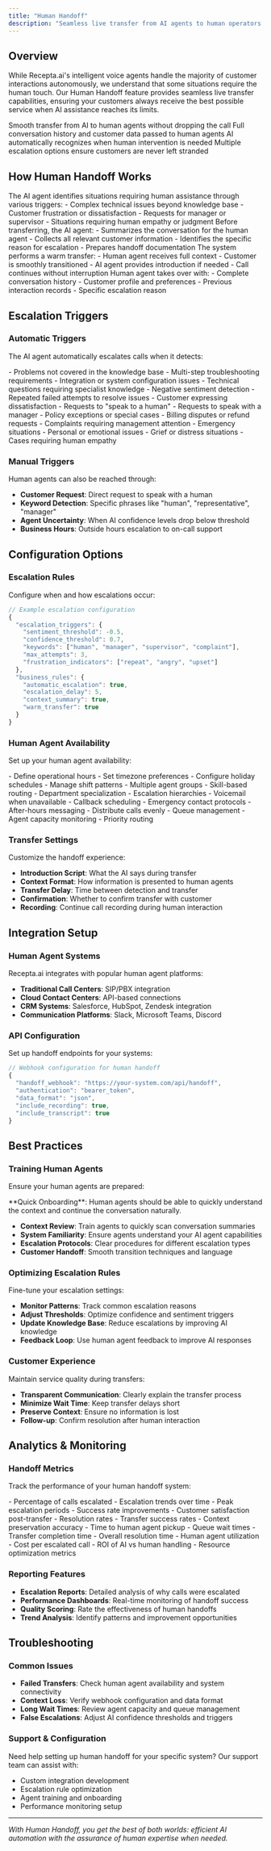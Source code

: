 ```yaml
---
title: "Human Handoff"
description: "Seamless live transfer from AI agents to human operators when complex assistance is needed"
---
```


## Overview

While Recepta.ai's intelligent voice agents handle the majority of customer interactions autonomously, we understand that some situations require the human touch. Our Human Handoff feature provides seamless live transfer capabilities, ensuring your customers always receive the best possible service when AI assistance reaches its limits.

<CardGroup cols={2}>
  <Card title="Seamless Transition" icon="arrow-right">
    Smooth transfer from AI to human agents without dropping the call
  </Card>
  <Card title="Context Preservation" icon="memory">
    Full conversation history and customer data passed to human agents
  </Card>
  <Card title="Smart Detection" icon="brain">
    AI automatically recognizes when human intervention is needed
  </Card>
  <Card title="Fallback Protection" icon="shield">
    Multiple escalation options ensure customers are never left stranded
  </Card>
</CardGroup>

## How Human Handoff Works

<Steps>
  <Step title="Escalation Trigger">
    The AI agent identifies situations requiring human assistance through various triggers:
    - Complex technical issues beyond knowledge base
    - Customer frustration or dissatisfaction
    - Requests for manager or supervisor
    - Situations requiring human empathy or judgment
  </Step>
  <Step title="Preparation & Context">
    Before transferring, the AI agent:
    - Summarizes the conversation for the human agent
    - Collects all relevant customer information
    - Identifies the specific reason for escalation
    - Prepares handoff documentation
  </Step>
  <Step title="Live Transfer">
    The system performs a warm transfer:
    - Human agent receives full context
    - Customer is smoothly transitioned
    - AI agent provides introduction if needed
    - Call continues without interruption
  </Step>
  <Step title="Human Interaction">
    Human agent takes over with:
    - Complete conversation history
    - Customer profile and preferences
    - Previous interaction records
    - Specific escalation reason
  </Step>
</Steps>

## Escalation Triggers

### Automatic Triggers
The AI agent automatically escalates calls when it detects:

<AccordionGroup>
  <Accordion title="Complex Technical Issues" icon="tools">
    - Problems not covered in the knowledge base
    - Multi-step troubleshooting requirements
    - Integration or system configuration issues
    - Technical questions requiring specialist knowledge
  </Accordion>

  <Accordion title="Customer Frustration" icon="face-frown">
    - Negative sentiment detection
    - Repeated failed attempts to resolve issues
    - Customer expressing dissatisfaction
    - Requests to "speak to a human"
  </Accordion>

  <Accordion title="Policy & Authority Requests" icon="user-tie">
    - Requests to speak with a manager
    - Policy exceptions or special cases
    - Billing disputes or refund requests
    - Complaints requiring management attention
  </Accordion>

  <Accordion title="Sensitive Situations" icon="heart">
    - Emergency situations
    - Personal or emotional issues
    - Grief or distress situations
    - Cases requiring human empathy
  </Accordion>
</AccordionGroup>

### Manual Triggers
Human agents can also be reached through:
- **Customer Request**: Direct request to speak with a human
- **Keyword Detection**: Specific phrases like "human", "representative", "manager"
- **Agent Uncertainty**: When AI confidence levels drop below threshold
- **Business Hours**: Outside hours escalation to on-call support

## Configuration Options

### Escalation Rules
Configure when and how escalations occur:

```javascript
// Example escalation configuration
{
  "escalation_triggers": {
    "sentiment_threshold": -0.5,
    "confidence_threshold": 0.7,
    "keywords": ["human", "manager", "supervisor", "complaint"],
    "max_attempts": 3,
    "frustration_indicators": ["repeat", "angry", "upset"]
  },
  "business_rules": {
    "automatic_escalation": true,
    "escalation_delay": 5,
    "context_summary": true,
    "warm_transfer": true
  }
}
```

### Human Agent Availability
Set up your human agent availability:

<CardGroup cols={2}>
  <Card title="Business Hours" icon="clock">
    - Define operational hours
    - Set timezone preferences
    - Configure holiday schedules
    - Manage shift patterns
  </Card>
  <Card title="Agent Pools" icon="users">
    - Multiple agent groups
    - Skill-based routing
    - Department specialization
    - Escalation hierarchies
  </Card>
  <Card title="Fallback Options" icon="life-ring">
    - Voicemail when unavailable
    - Callback scheduling
    - Emergency contact protocols
    - After-hours messaging
  </Card>
  <Card title="Load Balancing" icon="scale">
    - Distribute calls evenly
    - Queue management
    - Agent capacity monitoring
    - Priority routing
  </Card>
</CardGroup>

### Transfer Settings
Customize the handoff experience:

- **Introduction Script**: What the AI says during transfer
- **Context Format**: How information is presented to human agents
- **Transfer Delay**: Time between detection and transfer
- **Confirmation**: Whether to confirm transfer with customer
- **Recording**: Continue call recording during human interaction

## Integration Setup

### Human Agent Systems
Recepta.ai integrates with popular human agent platforms:

- **Traditional Call Centers**: SIP/PBX integration
- **Cloud Contact Centers**: API-based connections
- **CRM Systems**: Salesforce, HubSpot, Zendesk integration
- **Communication Platforms**: Slack, Microsoft Teams, Discord

### API Configuration
Set up handoff endpoints for your systems:

```javascript
// Webhook configuration for human handoff
{
  "handoff_webhook": "https://your-system.com/api/handoff",
  "authentication": "bearer_token",
  "data_format": "json",
  "include_recording": true,
  "include_transcript": true
}
```

## Best Practices

### Training Human Agents
Ensure your human agents are prepared:

<Tip>
  **Quick Onboarding**: Human agents should be able to quickly understand the context and continue the conversation naturally.
</Tip>

- **Context Review**: Train agents to quickly scan conversation summaries
- **System Familiarity**: Ensure agents understand your AI agent capabilities
- **Escalation Protocols**: Clear procedures for different escalation types
- **Customer Handoff**: Smooth transition techniques and language

### Optimizing Escalation Rules
Fine-tune your escalation settings:

- **Monitor Patterns**: Track common escalation reasons
- **Adjust Thresholds**: Optimize confidence and sentiment triggers
- **Update Knowledge Base**: Reduce escalations by improving AI knowledge
- **Feedback Loop**: Use human agent feedback to improve AI responses

### Customer Experience
Maintain service quality during transfers:

- **Transparent Communication**: Clearly explain the transfer process
- **Minimize Wait Time**: Keep transfer delays short
- **Preserve Context**: Ensure no information is lost
- **Follow-up**: Confirm resolution after human interaction

## Analytics & Monitoring

### Handoff Metrics
Track the performance of your human handoff system:

<CardGroup cols={2}>
  <Card title="Escalation Rate" icon="percentage">
    - Percentage of calls escalated
    - Escalation trends over time
    - Peak escalation periods
    - Success rate improvements
  </Card>
  <Card title="Transfer Quality" icon="star">
    - Customer satisfaction post-transfer
    - Resolution rates
    - Transfer success rates
    - Context preservation accuracy
  </Card>
  <Card title="Response Times" icon="stopwatch">
    - Time to human agent pickup
    - Queue wait times
    - Transfer completion time
    - Overall resolution time
  </Card>
  <Card title="Cost Analysis" icon="calculator">
    - Human agent utilization
    - Cost per escalated call
    - ROI of AI vs human handling
    - Resource optimization metrics
  </Card>
</CardGroup>

### Reporting Features
- **Escalation Reports**: Detailed analysis of why calls were escalated
- **Performance Dashboards**: Real-time monitoring of handoff success
- **Quality Scoring**: Rate the effectiveness of human handoffs
- **Trend Analysis**: Identify patterns and improvement opportunities

## Troubleshooting

### Common Issues
- **Failed Transfers**: Check human agent availability and system connectivity
- **Context Loss**: Verify webhook configuration and data format
- **Long Wait Times**: Review agent capacity and queue management
- **False Escalations**: Adjust AI confidence thresholds and triggers

### Support & Configuration
Need help setting up human handoff for your specific system? Our support team can assist with:

- Custom integration development
- Escalation rule optimization
- Agent training and onboarding
- Performance monitoring setup

---

*With Human Handoff, you get the best of both worlds: efficient AI automation with the assurance of human expertise when needed.*